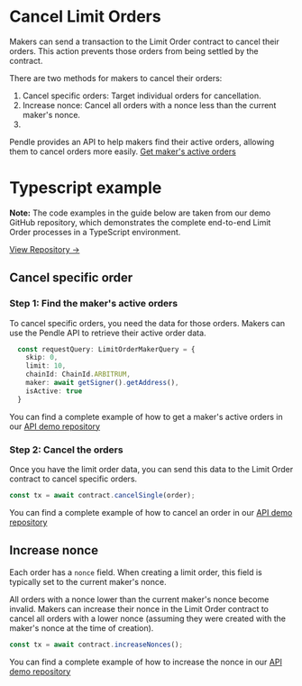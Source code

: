 # Cancel Limit Orders

Makers can send a transaction to the Limit Order contract to cancel their orders. This action prevents those orders from being settled by the contract.

There are two methods for makers to cancel their orders:

1. Cancel specific orders: Target individual orders for cancellation.
2. Increase nonce: Cancel all orders with a nonce less than the current maker's nonce.
3. 
Pendle provides an API to help makers find their active orders, allowing them to cancel orders more easily.
[Get maker's active orders](https://api-v2.pendle.finance/limit-order/docs#/Maker/MakersController_getMakerLimitOrder)

# Typescript example

<div className="callout note">
<strong>Note:</strong> The code examples in the guide below are taken from our demo GitHub repository, which demonstrates the complete end-to-end Limit Order processes in a TypeScript environment.

[View Repository →](https://github.com/pendle-finance/pendle-examples-public/tree/main/limit-order-api-demo)
</div>

## Cancel specific order

### Step 1: Find the maker's active orders

To cancel specific orders, you need the data for those orders. Makers can use the Pendle API to retrieve their active order data.

```ts
  const requestQuery: LimitOrderMakerQuery = {
    skip: 0,
    limit: 10,
    chainId: ChainId.ARBITRUM,
    maker: await getSigner().getAddress(),
    isActive: true
  }

```

You can find a complete example of how to get a maker's active orders in our [API demo repository](https://github.com/pendle-finance/pendle-examples-public/tree/main/limit-order-api-demo)

### Step 2: Cancel the orders

Once you have the limit order data, you can send this data to the Limit Order contract to cancel specific orders.

```ts
const tx = await contract.cancelSingle(order);
```


You can find a complete example of how to cancel an order in our [API demo repository](https://github.com/pendle-finance/pendle-examples-public/tree/main/limit-order-api-demo)

## Increase nonce

Each order has a `nonce` field. When creating a limit order, this field is typically set to the current maker's nonce.

All orders with a nonce lower than the current maker's nonce become invalid. Makers can increase their nonce in the Limit Order contract to cancel all orders with a lower nonce (assuming they were created with the maker's nonce at the time of creation).

```ts
const tx = await contract.increaseNonces();
```

You can find a complete example of how to increase the nonce in our [API demo repository](https://github.com/pendle-finance/pendle-examples-public/tree/main/limit-order-api-demo)
